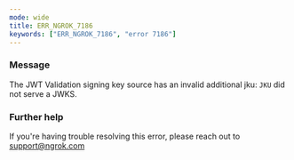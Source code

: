 ```yaml
---
mode: wide
title: ERR_NGROK_7186
keywords: ["ERR_NGROK_7186", "error 7186"]
---
```



### Message

The JWT Validation signing key source has an invalid additional jku: `JKU` did not serve a JWKS.

<ErrorDetails />

### Further help

If you're having trouble resolving this error, please reach out to [support@ngrok.com](mailto:support@ngrok.com?subject=Help%20with%20ERR_NGROK_7186)
